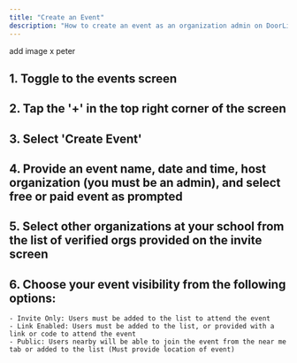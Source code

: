```yaml
---
title: "Create an Event"
description: "How to create an event as an organization admin on DoorList"
--- 
```

add image x peter

## 1. Toggle to the events screen 
## 2. Tap the '+' in the top right corner of the screen
## 3. Select 'Create Event' 
## 4. Provide an event name, date and time, host organization (you must be an admin), and select free or paid event as prompted
## 5. Select other organizations at your school from the list of verified orgs provided on the invite screen
## 6. Choose your event visibility from the following options:
    - Invite Only: Users must be added to the list to attend the event
    - Link Enabled: Users must be added to the list, or provided with a link or code to attend the event
    - Public: Users nearby will be able to join the event from the near me tab or added to the list (Must provide location of event)
